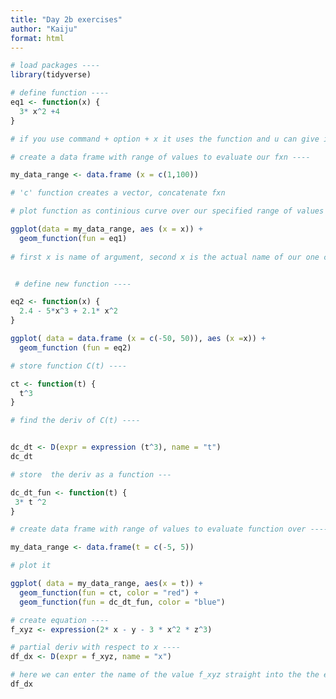 ```yaml
---
title: "Day 2b exercises"
author: "Kaiju"
format: html
---
```


```r
# load packages ----
library(tidyverse)

# define function ----
eq1 <- function(x) {
  3* x^2 +4
}

# if you use command + option + x it uses the function and u can give it a name ----

# create a data frame with range of values to evaluate our fxn ----

my_data_range <- data.frame (x = c(1,100))

# 'c' function creates a vector, concatenate fxn

# plot function as continious curve over our specified range of values in our df (data frame) ----

ggplot(data = my_data_range, aes (x = x)) +
  geom_function(fun = eq1)
 
# first x is name of argument, second x is the actual name of our one column in the df ----



```

```r
 # define new function ----

eq2 <- function(x) {
  2.4 - 5*x^3 + 2.1* x^2
}

ggplot( data = data.frame (x = c(-50, 50)), aes (x =x)) +
  geom_function (fun = eq2)
```


```r

# store function C(t) ----

ct <- function(t) {
  t^3
}

# find the deriv of C(t) ----


dc_dt <- D(expr = expression (t^3), name = "t")
dc_dt

# store  the deriv as a function --- 

dc_dt_fun <- function(t) {
 3* t ^2
}

# create data frame with range of values to evaluate function over ----

my_data_range <- data.frame(t = c(-5, 5))

# plot it 

ggplot( data = my_data_range, aes(x = t)) +
  geom_function(fun = ct, color = "red") +
  geom_function(fun = dc_dt_fun, color = "blue")

```


```r
# create equation ----
f_xyz <- expression(2* x - y - 3 * x^2 * z^3)

# partial deriv with respect to x ----
df_dx <- D(expr = f_xyz, name = "x")

# here we can enter the name of the value f_xyz straight into the the expression() function 
df_dx


```















